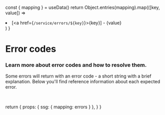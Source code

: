 

  const { mapping } = useData()
  return Object.entries(mapping).map(([key, value]) => <li>[<a href={`/service/errors/${key}`}>{key}</a>] - {value}</li>)
}
 
# Error codes

### Learn more about error codes and how to resolve them.

Some errors will return with an error code - a short string with a brief explanation. Below you'll find reference information about each expected error.

<br />

<ul>
  <ErrorMapping/>
</ul>

  return {
      props: {
        ssg: {
          mapping: errors
        }
      },
  }
}